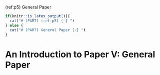 (ref:p5) General Paper

```r
if(knitr::is_latex_output()){
  cat("# (PART) (ref:p5) {-} ")
} else {
  cat("# (PART) General Paper {-} ")
}
```

# An Introduction to Paper V: General Paper {#p5}